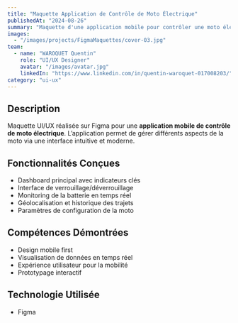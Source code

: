 ```yaml
---
title: "Maquette Application de Contrôle de Moto Électrique"
publishedAt: "2024-08-26"
summary: "Maquette d'une application mobile pour contrôler une moto électrique en temps réel"
images:
  - "/images/projects/FigmaMaquettes/cover-03.jpg"
team:
  - name: "WAROQUET Quentin"
    role: "UI/UX Designer"
    avatar: "/images/avatar.jpg"
    linkedIn: "https://www.linkedin.com/in/quentin-waroquet-017008203/"
category: "ui-ux"
---
```


## Description

Maquette UI/UX réalisée sur Figma pour une **application mobile de contrôle de moto électrique**.
L’application permet de gérer différents aspects de la moto via une interface intuitive et moderne.

## Fonctionnalités Conçues

- Dashboard principal avec indicateurs clés
- Interface de verrouillage/déverrouillage
- Monitoring de la batterie en temps réel
- Géolocalisation et historique des trajets
- Paramètres de configuration de la moto

## Compétences Démontrées

- Design mobile first
- Visualisation de données en temps réel
- Expérience utilisateur pour la mobilité
- Prototypage interactif

## Technologie Utilisée

- Figma
